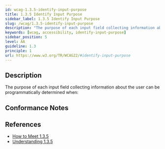```yaml
---
id: wcag-1.3.5-identify-input-purpose
title: 1.3.5 Identify Input Purpose
sidebar_label: 1.3.5 Identify Input Purpose
slug: /wcag/1.3.5-identify-input-purpose
description: "The purpose of each input field collecting information about the user can be programmatically determined when:"
keywords: [wcag, accessibility, identify-input-purpose]
sidebar_position: 5
level: AA
guideline: 1.3
principle: 1
url: https://www.w3.org/TR/WCAG22/#identify-input-purpose
---
```


## Description

The purpose of each input field collecting information about the user can be programmatically determined when:

## Conformance Notes

<Project name="ads">
</Project>

<Project name="scix">
  <Support/>
</Project>

## References

- [How to Meet 1.3.5](https://www.w3.org/WAI/WCAG22/quickref/#identify-input-purpose)
- [Understanding 1.3.5](https://www.w3.org/WAI/WCAG22/Understanding/identify-input-purpose.html)
